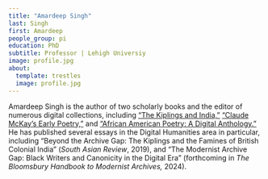 ```yaml
---
title: "Amardeep Singh"
last: Singh
first: Amardeep
people_group: pi
education: PhD
subtitle: Professor | Lehigh Universiy
image: profile.jpg
about:
  template: trestles
  image: profile.jpg
---
```


Amardeep Singh is the author of two scholarly books and the editor of numerous digital collections, including ["The Kiplings and India,"](https://urldefense.com/v3/__https://scalar.lehigh.edu/kiplings/__;!!K-Hz7m0Vt54!jIuNLbHZQfCP1rOZOHYR1gDL1oj3gacXK7bcMFRwFbARFNywel1jEw8XelTzfjai82jNHnuwuTj9eQ$) ["Claude McKay's Early Poetry,"](https://urldefense.com/v3/__https://scalar.lehigh.edu/mckay/__;!!K-Hz7m0Vt54!jIuNLbHZQfCP1rOZOHYR1gDL1oj3gacXK7bcMFRwFbARFNywel1jEw8XelTzfjai82jNHnv_-txZjg$) and ["African American Poetry: A Digital Anthology."](https://urldefense.com/v3/__https://scalar.lehigh.edu/african-american-poetry-a-digital-anthology/index__;!!K-Hz7m0Vt54!jIuNLbHZQfCP1rOZOHYR1gDL1oj3gacXK7bcMFRwFbARFNywel1jEw8XelTzfjai82jNHntb4MFAJA$) He has published several essays in the Digital Humanities area in particular, including "Beyond the Archive Gap: The Kiplings and the Famines of British Colonial India" (_South Asian Review_, 2019), and "The Modernist Archive Gap: Black Writers and Canonicity in the Digital Era" (forthcoming in _The Bloomsbury Handbook to Modernist Archives,_ 2024). 